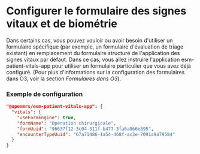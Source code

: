 # Configurer le formulaire des signes vitaux et de biométrie

Dans certains cas, vous pouvez vouloir ou avoir besoin d'utiliser un formulaire spécifique (par exemple, un formulaire d'évaluation de triage existant) en remplacement du formulaire structuré de l'application des signes vitaux par défaut. Dans ce cas, vous allez instruire l'application esm-patient-vitals-app pour utiliser un formulaire particulier que vous avez déjà configuré. (Pour plus d'informations sur la configuration des formulaires dans O3, voir la section _Formulaires dans O3_).

### Exemple de configuration

```json
"@openmrs/esm-patient-vitals-app": {
  "vitals": {
    "useFormEngine": true,
    "formName": "Opération chirurgicale",
    "formUuid": "96637f12-3c04-311f-b477-3fa6a866e895",
    "encounterTypeUuid": "67a71486-1a54-468f-ac3e-7091a9a79584"
  }
}
```
